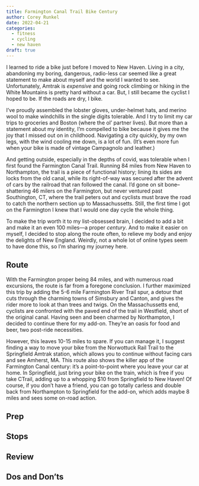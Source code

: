 ```yaml
---
title: Farmington Canal Trail Bike Century
author: Corey Runkel
date: 2022-04-21
categories:
  - fitness
  - cycling
  - new haven
draft: true
---
```


I learned to ride a bike just before I moved to New Haven.
Living in a city, abandoning my boring, dangerous, radio-less car seemed like a great statement to make about myself and the world I wanted to see.
Unfortunately, Amtrak is *expensive* and going rock climbing or hiking in the White Mountains is pretty hard without a car.
But, I still became the cyclist I hoped to be.
If the roads are dry, I bike.

I've proudly assembled the lobster gloves, under-helmet hats, and merino wool to make windchills in the single digits tolerable.
And I try to limit my car trips to groceries and Boston (where the ol' partner lives).
But more than a statement about my identity, I'm compelled to bike because it gives me the joy that I missed out on in childhood.
Navigating a city quickly, by my own legs, with the wind cooling me down, is a lot of fun.
(It's even more fun when your bike is made of vintage Campagnolo and leather.)

And getting outside, especially in the depths of covid, was tolerable when I first found the Farmington Canal Trail.
Running 84 miles from New Haven to Northampton, the trail is a piece of functional history; lining its sides are locks from the old canal, while its right-of-way was secured after the advent of cars by the railroad that ran followed the canal.
I'd gone on sit bone--shattering 46 milers on the Farmington, but never ventured past Southington, CT, where the trail peters out and cyclists must brave the road to catch the northern section up to Massachussetts.
Still, the first time I got on the Farmington I knew that I would one day cycle the whole thing.

To make the trip worth it to my list-obsessed brain, I decided to add a bit and make it an even 100 miles---a proper *century*.
And to make it easier on myself, I decided to stop along the route often, to relieve my body and enjoy the delights of New England.
Weirdly, not a whole lot of online types seem to have done this, so I'm sharing my journey here.


## Route

With the Farmington proper being 84 miles, and with numerous road excursions, the route is far from a foregone conclusion.
I further maximized this trip by adding the 5-6 mile Farmington River Trail spur, a detour that cuts through the charming towns of Simsbury and Canton, and gives the rider more to look at than trees and twigs.
On the Massachussetts end, cyclists are confronted with the paved end of the trail in Westfield, short of the original canal.
Having seen and been charmed by Northampton, I decided to continue there for my add-on.
They're an oasis for food and beer, two post-ride necessities.

However, this leaves 10-15 miles to spare.
If you can manage it, I suggest finding a way to move your bike from the Norwottuck Rail Trail to the Springfield Amtrak station, which allows you to continue without facing cars and see Amherst, MA.
This route also shows the killer app of the Farmington Canal century: it's a point-to-point where you leave your car at home.
In Springfield, just bring your bike on the train, which is free if you take CTrail, adding up to a whopping \$10 from Springfield to New Haven!
Of course, if you don't have a friend, you can go totally carless and double back from Northampton to Springfield for the add-on, which adds maybe 8 miles and sees some on-road action.


## Prep


## Stops


## Review


## Dos and Don'ts
